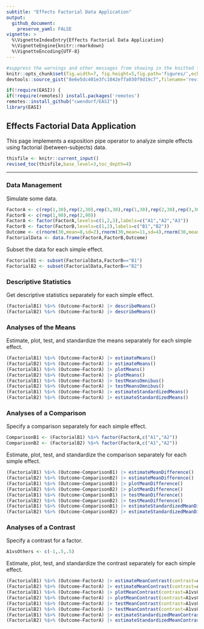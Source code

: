 ```yaml
---
subtitle: "Effects Factorial Data Application"
output:
  github_document:
    preserve_yaml: FALSE
vignette: >
  %\VignetteIndexEntry{Effects Factorial Data Application}
  %\VignetteEngine{knitr::rmarkdown}
  %\VignetteEncoding{UTF-8}
---
```


```r
#suppress the warnings and other messages from showing in the knitted file.
knitr::opts_chunk$set(fig.width=7, fig.height=5,fig.path='figures/',echo=TRUE,warning=FALSE,message=FALSE)
devtools::source_gist("8e6e5dc401e3fc1042ef7a030f9d19c7",filename='revised_toc.R')
```

```r
if(!require(EASI)) {
if(!require(remotes)) install.packages('remotes')
remotes::install_github("cwendorf/EASI")}
library(EASI)
```

## Effects Factorial Data Application

This page implements a exposition pipe operator to analyze simple effects using factorial (between-subjects) data.

```r
thisfile <- knitr::current_input()
revised_toc(thisfile,base_level=3,toc_depth=4)
```

---

### Data Management

Simulate some data.
```r
FactorA <- c(rep(1,30),rep(2,30),rep(3,30),rep(1,30),rep(2,30),rep(3,30))
FactorB <- c(rep(1,90),rep(2,90))
FactorA <- factor(FactorA,levels=c(1,2,3),labels=c("A1","A2","A3"))
FactorB <- factor(FactorB,levels=c(1,2),labels=c("B1","B2"))
Outcome <- c(rnorm(30,mean=8,sd=2),rnorm(30,mean=11,sd=4),rnorm(30,mean=12,sd=4),rnorm(30,mean=8,sd=2),rnorm(30,mean=8,sd=3),rnorm(30,mean=7,sd=4))
FactorialData <- data.frame(FactorA,FactorB,Outcome)
```
Subset the data for each simple effect.
```r
FactorialB1 <- subset(FactorialData,FactorB=="B1")
FactorialB2 <- subset(FactorialData,FactorB=="B2")
```

### Descriptive Statistics

Get descriptive statistics separately for each simple effect.
```r
(FactorialB1) %$>% (Outcome~FactorA) |> describeMeans()
(FactorialB2) %$>% (Outcome~FactorA) |> describeMeans()
```

### Analyses of the Means

Estimate, plot, test, and standardize the means separately for each simple effect.
```r
(FactorialB1) %$>% (Outcome~FactorA) |> estimateMeans()
(FactorialB2) %$>% (Outcome~FactorA) |> estimateMeans()
(FactorialB1) %$>% (Outcome~FactorA) |> plotMeans()
(FactorialB2) %$>% (Outcome~FactorA) |> plotMeans()
(FactorialB1) %$>% (Outcome~FactorA) |> testMeansOmnibus()
(FactorialB2) %$>% (Outcome~FactorA) |> testMeansOmnibus()
(FactorialB1) %$>% (Outcome~FactorA) |> estimateStandardizedMeans()
(FactorialB2) %$>% (Outcome~FactorA) |> estimateStandardizedMeans()
```

### Analyses of a Comparison

Specify a comparison separately for each simple effect.
```r
ComparisonB1 <- (FactorialB1) %$>% factor(FactorA,c("A1","A2"))
ComparisonB2 <- (FactorialB2) %$>% factor(FactorA,c("A1","A2"))
```

Estimate, plot, test, and standardize the comparison separately for each simple effect.
```r
(FactorialB1) %$>% (Outcome~ComparisonB1) |> estimateMeanDifference()
(FactorialB2) %$>% (Outcome~ComparisonB2) |> estimateMeanDifference()
(FactorialB1) %$>% (Outcome~ComparisonB1) |> plotMeanDifference()
(FactorialB2) %$>% (Outcome~ComparisonB2) |> plotMeanDifference()
(FactorialB1) %$>% (Outcome~ComparisonB1) |> testMeanDifference()
(FactorialB2) %$>% (Outcome~ComparisonB2) |> testMeanDifference()
(FactorialB1) %$>% (Outcome~ComparisonB1) |> estimateStandardizedMeanDifference()
(FactorialB2) %$>% (Outcome~ComparisonB2) |> estimateStandardizedMeanDifference()
```

### Analyses of a Contrast

Specify a contrast for a factor.
```r
A1vsOthers <- c(-1,.5,.5)
```

Estimate, plot, test, and standardize the contrast separately for each simple effect.
```r
(FactorialB1) %$>% (Outcome~FactorA) |> estimateMeanContrast(contrast=A1vsOthers)
(FactorialB2) %$>% (Outcome~FactorA) |> estimateMeanContrast(contrast=A1vsOthers)
(FactorialB1) %$>% (Outcome~FactorA) |> plotMeanContrast(contrast=A1vsOthers)
(FactorialB2) %$>% (Outcome~FactorA) |> plotMeanContrast(contrast=A1vsOthers)
(FactorialB1) %$>% (Outcome~FactorA) |> testMeanContrast(contrast=A1vsOthers)
(FactorialB2) %$>% (Outcome~FactorA) |> testMeanContrast(contrast=A1vsOthers)
(FactorialB1) %$>% (Outcome~FactorA) |> estimateStandardizedMeanContrast(contrast=A1vsOthers)
(FactorialB2) %$>% (Outcome~FactorA) |> estimateStandardizedMeanContrast(contrast=A1vsOthers)
```
